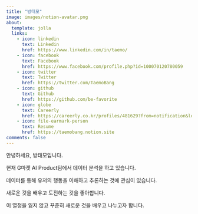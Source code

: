 ```yaml
---
title: "방태모"
image: images/notion-avatar.png
about:
  template: jolla
  links:
    - icon: linkedin
      text: Linkedin
      href: https://www.linkedin.com/in/taemo/
    - icon: facebook
      text: Facebook
      href: https://www.facebook.com/profile.php?id=100070120780059
    - icon: twitter
      text: Twitter
      href: https://twitter.com/TaemoBang
    - icon: github
      text: Github
      href: https://github.com/be-favorite
    - icon: globe
      text: Careerly
      href: https://careerly.co.kr/profiles/481629?from=notification&location=gnb
    - icon: file-earmark-person
      text: Resume
      href: https://taemobang.notion.site
comments: false
---
```


안녕하세요, 방태모입니다.

현재 G마켓 AI Product팀에서 데이터 분석을 하고 있습니다.

데이터를 통해 유저의 행동을 이해하고 추론하는 것에 관심이 있습니다.

새로운 것을 배우고 도전하는 것을 좋아합니다.

이 열정을 잃지 않고 꾸준히 새로운 것을 배우고 나누고자 합니다.
